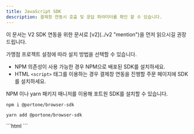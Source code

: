 ```yaml
---
title: JavaScript SDK
description: 결제창 연동시 호출 및 응답 파라미터를 확인 할 수 있습니다.
---
```



<Hint style="info">
이 문서는 V2 SDK 연동을 위한 문서로 [v2](../v2 "mention")을 먼저 읽으시길 권장드립니다.

</Hint>

가맹점 프로젝트 설정에 따라 설치 방법을 선택할 수 있습니다.

- NPM 의존성이 사용 가능한 경우 NPM으로 배포된 SDK를 설치하세요.
- HTML `<script>` 태그를 이용하는 경우 결제창 연동을 진행할 주문 페이지에 SDK를 설치하세요.

<Tabs>
<Tab title="NPM 패키지로 추가">
NPM 이나 yarn 패키지 매니저를 이용해 포트원 SDK를 설치할 수 있습니다.

```shell
npm i @portone/browser-sdk
```

```shell
yarn add @portone/browser-sdk
```

</Tab>

<Tab title="<script> 태그로 추가">
```html
<script src="https://cdn.portone.io/v2/browser-sdk.js"></script>
```

</Tab>
</Tabs>
